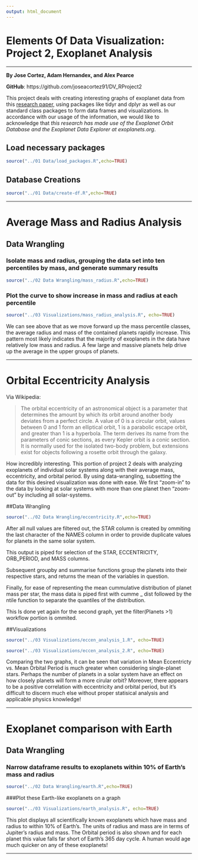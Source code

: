 ```yaml
---
output: html_document
---
```

Elements Of Data Visualization: Project 2, Exoplanet Analysis
===

***

__By Jose Cortez, Adam Hernandex, and Alex Pearce__

__GitHub__: https://github.com/joseacortez91/DV_RProject2

This project deals with creating interesting graphs of exoplanet data from this [research paper](http://adsabs.harvard.edu/abs/2014PASP..126..827H), using packages like tidyr and dplyr as well as our standard class packages to form data frames and visualizations. In accordance with our usage of the information, we would like to acknowledge that *this research has made use of the Exoplanet Orbit Database and the Exoplanet Data Explorer at exoplanets.org*.

## Load necessary packages
```r
source("../01 Data/load_packages.R",echo=TRUE)
```

## Database Creations
```r
source("../01 Data/create-df.R",echo=TRUE)
```

***

# Average Mass and Radius Analysis

## Data Wrangling

### Isolate mass and radius, grouping the data set into ten percentiles by mass, and generate summary results
```r
source("../02 Data Wrangling/mass_radius.R",echo=TRUE)
```

### Plot the curve to show increase in mass and radius at each percentile
```r
source("../03 Visualizations/mass_radius_analysis.R", echo=TRUE)
```
We can see above that as we move forward up the mass percentile classes, the average radius and mass of the contained planets rapidly increase. This pattern most likely indicates that the majority of exoplanets in the data have relatively low mass and radius. A few large and massive planets help drive up the average in the upper groups of planets.

***

# Orbital Eccentricity Analysis
Via Wikipedia:

> The orbital eccentricity of an astronomical object is a parameter that determines the amount by which its orbit around another body deviates from a perfect circle. A value of 0 is a circular orbit, values between 0 and 1 form an elliptical orbit, 1 is a parabolic escape orbit, and greater than 1 is a hyperbola. The term derives its name from the parameters of conic sections, as every Kepler orbit is a conic section. It is normally used for the isolated two-body problem, but extensions exist for objects following a rosette orbit through the galaxy.

How incredibly interesting. This portion of project 2 deals with analyzing exoplanets of individual solar systems along with their average mass, eccentricity, and orbital period. By using data-wrangling, subsetting the data for this desired visualization was done with ease. We first "zoom-in" to the data by looking at solar systems with more than one planet then "zoom-out" by including all solar-systems. 

##Data Wrangling
```r
source("../02 Data Wrangling/eccentricity.R",echo=TRUE)
```

After all null values are filtered out, the STAR column is created by ommiting the last character of the NAMES column in order to provide duplicate values for planets in the same solar system. 

This output is piped for selection of the STAR, ECCENTRICITY, ORB_PERIOD, and MASS columns. 

Subsequent groupby and summarise functions group the planets into their respective stars, and returns the mean of the variables in question. 

Finally, for ease of representing the mean cummulative distribution of planet mass per star, the mass data is piped first with cumme _ dist followed by the ntile function to separate the quantiles of the distribution. 

This Is done yet again for the second graph, yet the filter(Planets >1) workflow portion is ommited. 

##Visualizations
```r
source("../03 Visualizations/eccen_analysis_1.R", echo=TRUE)
```

```r
source("../03 Visualizations/eccen_analysis_2.R", echo=TRUE)
```

Comparing the two graphs, it can be seen that variation in Mean Eccentricty vs. Mean Orbital Period is much greater when considering single-planet stars. Perhaps the number of planets in a solar system have an effect on how closely planets will form a more cirular orbit? Moreover, there appears to be a positive correlation with eccentricity and orbital period, but it's difficult to discern much else without proper statisical analysis and applicable physics knowledge!

***

# Exoplanet comparison with Earth

## Data Wrangling

### Narrow dataframe results to exoplanets within 10% of Earth's mass and radius
```r
source("../02 Data Wrangling/earth.R",echo=TRUE)
```

###Plot these Earth-like exoplanets on a graph
```r
source("../03 Visualizations/earth_analysis.R", echo=TRUE)
```

This plot displays all scientifically known exoplanets which have mass and radius to within 10% of Earth's. The units of radius and mass are in terms of Jupiter's radius and mass. The Orbital period is also shown and for each planet this value falls far short of Earth's 365 day cycle. A human would age much quicker on any of these exoplanets!

***